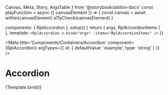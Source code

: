   Canvas,
  Meta,
  Story,
  ArgsTable
} from '@storybook/addon-docs'
const playFunction = async ({ canvasElement }) => {
  const canvas = await within(canvasElement)
  a11yCheck(canvasElement)
}

  components: { RplAccordion },
  setup() {
    return {
      args,
      RplAccordionItems
    }
  },
  template: `
    <RplAccordion
      v-bind="args"
      :items="RplAccordionItems"
    />
  `
})

<Meta
  title='Components/Containers/Accordion'
  component={RplAccordion}
  argTypes={{
    id: {
      defaultValue: 'example',
      type: 'string'
    }
  }}
/>

# Accordion

<ArgsTable of={RplAccordion} />

<Canvas>
  <Story
    name='Accordion'
    play={playFunction}
  >
    {Template.bind()}
  </Story>
</Canvas>
